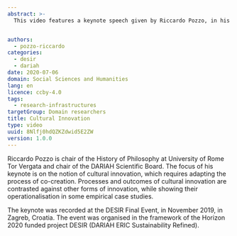 ```yaml
---
abstract: >-
  This video features a keynote speech given by Riccardo Pozzo, in his capacity as Chair of the DARIAH Scientific Board, during the final event for the DESIR project, held in Zagreb in November 2019.  In it, he discusses co-creation and cultural innovation, and how research infrastructures play a key role in this.


authors:
  - pozzo-riccardo
categories:
  - desir
  - dariah
date: 2020-07-06
domain: Social Sciences and Humanities
lang: en
licence: ccby-4.0
tags:
  - research-infrastructures
targetGroup: Domain researchers
title: Cultural Innovation
type: video
uuid: 8Nlfj0hdQZKZdwid5E2ZW
version: 1.0.0
---
```


Riccardo Pozzo is chair of the History of Philosophy at University of Rome Tor Vergata and chair of the DARIAH Scientific Board. The focus of his keynote is on the notion of cultural innovation, which requires adapting the process of co-creation. Processes and outcomes of cultural innovation are contrasted against other forms of innovation, while showing their operationalisation in some empirical case studies.

The keynote was recorded at the DESIR Final Event, in November 2019, in Zagreb, Croatia. The event was organised in the framework of the Horizon 2020 funded project DESIR (DARIAH ERIC Sustainability Refined).

<VideoCard title="DH in Practice" subtitle="Cultural Innovation - Riccardo Pozzo at the DESIR Final Event 2019" id="8M-xhOwydgE" image="images/riccardo-pozzo-image-vidcard.png" />

